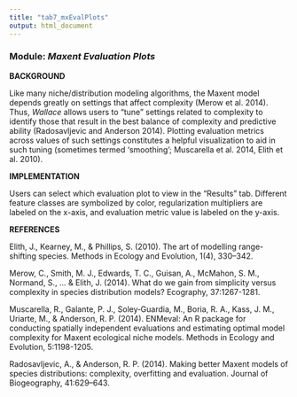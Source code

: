 ```yaml
---
title: "tab7_mxEvalPlots"
output: html_document
---
```


### **Module:** ***Maxent Evaluation Plots*** 

**BACKGROUND**  

Like many niche/distribution modeling algorithms, the Maxent model depends greatly on settings that affect complexity (Merow et al. 2014). Thus, *Wallace* allows users to "tune" settings related to complexity to identify those that result in the best balance of complexity and predictive ability (Radosavljevic and Anderson 2014). Plotting evaluation metrics across values of such settings constitutes a helpful visualization to aid in such tuning (sometimes termed ‘smoothing’; Muscarella et al. 2014,  Elith et al. 2010).

**IMPLEMENTATION** 

Users can select which evaluation plot to view in the "Results" tab. Different feature classes are symbolized by color, regularization multipliers are labeled on the x-axis, and evaluation metric value is labeled on the y-axis.

**REFERENCES**

Elith, J., Kearney, M., & Phillips, S. (2010). The art of modelling range-shifting species. Methods in Ecology and Evolution, 1(4), 330–342.

Merow, C., Smith, M. J., Edwards, T. C., Guisan, A., McMahon, S. M., Normand, S., ... & Elith, J. (2014). What do we gain from simplicity versus complexity in species distribution models? Ecography, 37:1267-1281.

Muscarella, R., Galante, P. J., Soley‐Guardia, M., Boria, R. A., Kass, J. M., Uriarte, M., & Anderson, R. P. (2014). ENMeval: An R package for conducting spatially independent evaluations and estimating optimal model complexity for Maxent ecological niche models. Methods in Ecology and Evolution, 5:1198-1205.

Radosavljevic, A., & Anderson, R. P. (2014). Making better Maxent models of species distributions: complexity, overfitting and evaluation. Journal of Biogeography, 41:629–643.
